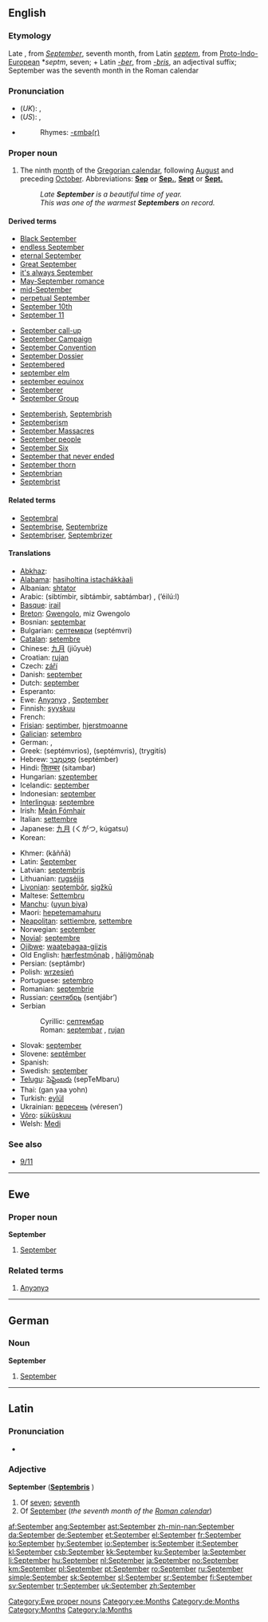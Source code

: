 {{see|september}}
==English==

===Etymology===
Late {{OE.}}, from  {{L.}} ''[[September#Latin|September]]'', seventh month, from Latin ''[[septem]]'', from [[Proto-Indo-European]] *''septm'', seven; + Latin ''[[-ber]]'', from ''[[-bris]]'', an adjectival suffix; September was the seventh month in the Roman calendar<!--encyclopedic info: . The old Roman calendar began the year in January, (named after the Roman god of fortune, Janus), and September was the seventh month. Afterwards, Julius Augustus named two more then-29 day periods after himself and September came to be as we know it in the Gregorian Calendar, the ninth month.-->

===Pronunciation===
*(''UK''): {{IPA|/sɛpˈtɛmbə/}}, {{SAMPA|/sEp"tEmb@/}}
*(''US''): {{AHD|sĕp-tĕmʹbər}} {{IPA|/sɛpˈtɛmbɚ/}}, {{SAMPA|/sEp"tEmb@`/}}
*{{audio|en-us-September.ogg|Audio (US)}}
*:Rhymes: [[Rhymes:English:-ɛmbə(r)|-ɛmbə(r)]]

===Proper noun===
{{en-proper noun|s|-}}

# The ninth [[month]] of the [[Gregorian calendar]], following [[August]] and preceding [[October]]. Abbreviations: '''[[Sep]]''' or '''[[Sep.]]''', '''[[Sept]]''' or '''[[Sept.]]'''
#:''Late '''September''' is a beautiful time of year.''
#:''This was one of the warmest '''Septembers''' on record.''

====Derived terms====
{{top3}}
*[[w:Black September|Black September]]
*[[endless September]]
*[[eternal September]]
*[[Great September]]
*[[it's always September]]
*[[May-September romance]]
*[[mid-September]]
*[[perpetual September]]
*[[September 10th]]
*[[September 11]]
{{mid3}}
*[[September call-up]]
*[[w:September Campaign|September Campaign]]
*[[w:September Convention|September Convention]]
*[[w:September Dossier|September Dossier]]
*[[Septembered]]
*[[september elm]]
*[[september equinox]]
*[[Septemberer]]
*[[w:September Group|September Group]]
{{mid3}}
*[[Septemberish]], [[Septembrish]]
*[[Septemberism]]
*[[w:September Massacres|September Massacres]]
*[[September people]]
*[[w:September Six|September Six]]
*[[September that never ended]]
*[[September thorn]]
*[[Septembrian]]
*[[Septembrist]]
{{bottom}}

====Related terms====
*[[Septembral]]
*[[Septembrise]], [[Septembrize]]
*[[Septembriser]], [[Septembrizer]]

====Translations====
{{trans-top|ninth month of the Gregorian calendar}}
*[[Abkhaz]]: {{RUchar|[[цәыббра]]}} {{IPAchar|(cwəbbra)}}
*[[Alabama]]: [[hasiholtina istachákkàali]]
*Albanian: [[shtator]]
*Arabic: {{ARchar|[[سبتمبر|سبْتمْبر]]}} (sibtímbir, sibtámbir, sabtámbar) {{m}}, {{ARchar|[[ايلول|أيْلولٌ]]}} (’éilú:l) {{m}}
*[[Basque]]: [[irail]]
*[[Breton]]: [[Gwengolo]], miz Gwengolo
*Bosnian: [[septembar#Bosnian|septembar]] {{m}}
*Bulgarian: [[септември]] (septémvri) {{m}}
*[[Catalan]]: [[setembre]]
*Chinese: [[九月]] (jiǔyuè)
*Croatian: [[rujan]] {{m}}
*Czech: [[září]] {{n}}
*Danish: [[september#Danish|september]]
*Dutch: [[september#Dutch|september]]
*Esperanto: {{t-|eo|septembro|xs=Esperanto}}
*Ewe: [[Anyɔnyɔ]] {{n}}, [[#English|September]] {{n}}
*Finnish: [[syyskuu]]
*French: {{t+|fr|septembre|m}}
*[[Frisian]]: [[septimber]], [[hjerstmoanne]]
*[[Galician]]: [[setembro]] {{m}}
*German: {{t+|de|September|m}}, {{t|de|Scheiding|m}}
*Greek: {{t|el|Σεπτέμβριος|m|}} (septémvrios), {{t|el|Σεπτέμβρης|m|}} (septémvris), {{t|el|Τρυγητής|m|}} (trygitís)
*Hebrew: [[ספטמבר|סֶפְּטֶמְבֶּר]] (septémber)
*Hindi: [[सितम्बर]] (sitambar)
*Hungarian: [[szeptember]]
*Icelandic: [[september#Icelandic|september]]
*Indonesian: [[september#Indonesian|september]]
*[[Interlingua]]: [[septembre]]
*Irish: [[Meán Fómhair]]
*Italian: [[settembre]] {{m}}
*Japanese: [[九月]] (くがつ, kúgatsu)
*Korean: {{t|ko|sc=KOchar|구월|tr=guwol}}
{{trans-mid}}
*Khmer: {{KMchar|[[កញ្ញា]]}} (kăññā)
*Latin: [[September#Latin|September]] {{m}}
*Latvian: [[septembris]] {{m}}
*Lithuanian: [[rugsėjis]] {{m}}
*[[Livonian]]: [[septembõr]], [[sigžkū]]
*Maltese: [[Settembru]]
*[[Manchu]]: ([[uyun biya]])
*Maori: [[hepetemamahuru]]
*[[Neapolitan]]: [[settiembre]], [[settembre]]
*Norwegian: [[september#Norwegian|september]]
*[[Novial]]: [[septembre]]
*[[Ojibwe]]: [[waatebagaa-giizis]]
*Old English: [[hærfestmonaþ|hærfestmōnaþ]] {{m}}, [[haligmonaþ|hāliġmōnaþ]] {{m}}
*Persian: {{FAchar|[[سپتامبر]]}} (septâmbr)
*Polish: [[wrzesień]] {{m}}
*Portuguese: [[setembro]] {{m}}
*Romanian: [[septembrie]]
*Russian: [[сентябрь]] (sentjábr’) {{m}}
*Serbian
*:Cyrillic: [[септембар#Serbian|септембар]] {{m}}
*:Roman: [[septembar#Serbian|septembar]] {{m}}, [[rujan]] {{m}}
*Slovak: [[september#Slovak|september]] {{m}}
*Slovene: [[septêmber]] {{m}}
*Spanish: {{t+|es|septiembre|m}}
*Swedish: [[september#Swedish|september]]
*[[Telugu]]: [[సెప్టెంబరు]] (sepTeMbaru)
*Thai: {{THchar|[[กันยายน]]}} (gan yaa yohn)
*Turkish: [[eylül]]
*Ukrainian: [[вересень]] (véresen’) {{m}}
*[[Võro]]: [[süküskuu]]
*Welsh: [[Medi]] {{m}}
{{trans-bottom}}

===See also===
*[[9/11]]

----

==Ewe==

===Proper noun===
'''September'''

# [[#English|September]]

===Related terms===
# [[Anyɔnyɔ]]

[[Category:Ewe proper nouns]]
[[Category:ee:Months]]

----

==German==

===Noun===
'''September''' {{m}}

# [[September#English|September]]

[[Category:de:Months]]

----

==Latin==

===Pronunciation===
*{{IPA|/sɛːpˈtɛːm.bɛr/}}

===Adjective===
'''September''' {{m}} ('''[[Septembris]]''' {{f}})

# Of [[seven]]; [[seventh]]
# Of [[#English|September]] (''the seventh month of the [[w:Roman calendar|Roman calendar]]'')

[[Category:Months]]
[[Category:la:Months]]

[[af:September]]
[[ang:September]]
[[ast:September]]
[[zh-min-nan:September]]
[[da:September]]
[[de:September]]
[[et:September]]
[[el:September]]
[[fr:September]]
[[ko:September]]
[[hy:September]]
[[io:September]]
[[is:September]]
[[it:September]]
[[kl:September]]
[[csb:September]]
[[kk:September]]
[[ku:September]]
[[la:September]]
[[li:September]]
[[hu:September]]
[[nl:September]]
[[ja:September]]
[[no:September]]
[[km:September]]
[[pl:September]]
[[pt:September]]
[[ro:September]]
[[ru:September]]
[[simple:September]]
[[sk:September]]
[[sl:September]]
[[sr:September]]
[[fi:September]]
[[sv:September]]
[[tr:September]]
[[uk:September]]
[[zh:September]]